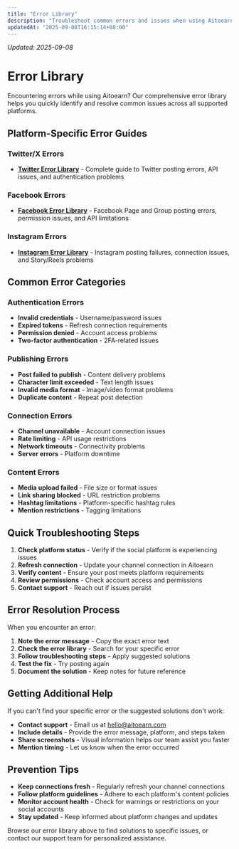 ```yaml
---
title: "Error Library"
description: "Troubleshoot common errors and issues when using Aitoearn with different social media platforms"
updatedAt: "2025-09-08T16:15:14+08:00"
---
```

<!-- UPDATED_AT -->
_Updated: 2025-09-08_

# Error Library

Encountering errors while using Aitoearn? Our comprehensive error library helps you quickly identify and resolve common issues across all supported platforms.

## Platform-Specific Error Guides

### Twitter/X Errors
- **[Twitter Error Library](error-library/579-twitter-error-library)** - Complete guide to Twitter posting errors, API issues, and authentication problems

### Facebook Errors  
- **[Facebook Error Library](error-library/580-facebook-error-library)** - Facebook Page and Group posting errors, permission issues, and API limitations

### Instagram Errors
- **[Instagram Error Library](error-library/581-instagram-error-library)** - Instagram posting failures, connection issues, and Story/Reels problems

## Common Error Categories

### Authentication Errors
- **Invalid credentials** - Username/password issues
- **Expired tokens** - Refresh connection requirements
- **Permission denied** - Account access problems
- **Two-factor authentication** - 2FA-related issues

### Publishing Errors
- **Post failed to publish** - Content delivery problems
- **Character limit exceeded** - Text length issues
- **Invalid media format** - Image/video format problems
- **Duplicate content** - Repeat post detection

### Connection Errors
- **Channel unavailable** - Account connection issues
- **Rate limiting** - API usage restrictions
- **Network timeouts** - Connectivity problems
- **Server errors** - Platform downtime

### Content Errors
- **Media upload failed** - File size or format issues
- **Link sharing blocked** - URL restriction problems
- **Hashtag limitations** - Platform-specific hashtag rules
- **Mention restrictions** - Tagging limitations

## Quick Troubleshooting Steps

1. **Check platform status** - Verify if the social platform is experiencing issues
2. **Refresh connection** - Update your channel connection in Aitoearn
3. **Verify content** - Ensure your post meets platform requirements
4. **Review permissions** - Check account access and permissions
5. **Contact support** - Reach out if issues persist

## Error Resolution Process

When you encounter an error:

1. **Note the error message** - Copy the exact error text
2. **Check the error library** - Search for your specific error
3. **Follow troubleshooting steps** - Apply suggested solutions
4. **Test the fix** - Try posting again
5. **Document the solution** - Keep notes for future reference

## Getting Additional Help

If you can't find your specific error or the suggested solutions don't work:

- **Contact support** - Email us at [hello@aitoearn.com](mailto:hello@aitoearn.com)
- **Include details** - Provide the error message, platform, and steps taken
- **Share screenshots** - Visual information helps our team assist you faster
- **Mention timing** - Let us know when the error occurred

## Prevention Tips

- **Keep connections fresh** - Regularly refresh your channel connections
- **Follow platform guidelines** - Adhere to each platform's content policies
- **Monitor account health** - Check for warnings or restrictions on your social accounts
- **Stay updated** - Keep informed about platform changes and updates

Browse our error library above to find solutions to specific issues, or contact our support team for personalized assistance.
